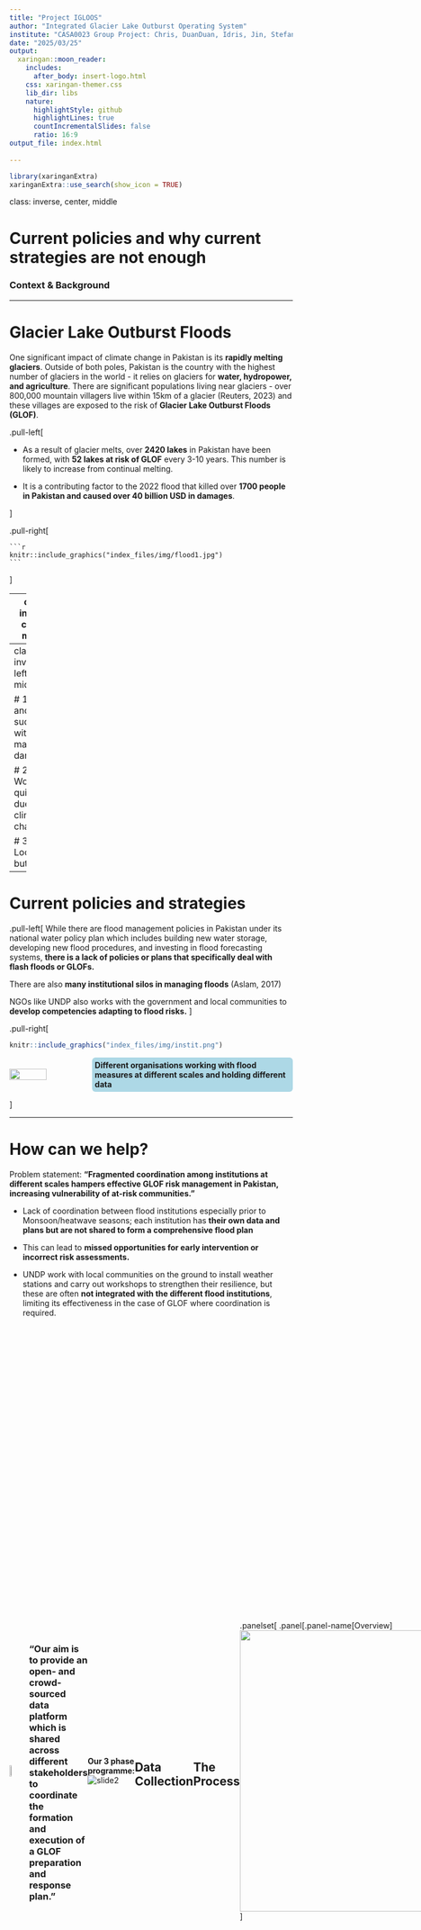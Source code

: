 ```yaml
---
title: "Project IGLOOS"
author: "Integrated Glacier Lake Outburst Operating System"
institute: "CASA0023 Group Project: Chris, DuanDuan, Idris, Jin, Stefan"
date: "2025/03/25"
output:
  xaringan::moon_reader:
    includes:
      after_body: insert-logo.html
    css: xaringan-themer.css
    lib_dir: libs
    nature:
      highlightStyle: github
      highlightLines: true
      countIncrementalSlides: false
      ratio: 16:9
output_file: index.html
  
---
```

```r
library(xaringanExtra)
xaringanExtra::use_search(show_icon = TRUE)
```
class: inverse, center, middle

# Current policies and why current strategies are not enough 

### Context & Background

---

# Glacier Lake Outburst Floods

One significant impact of climate change in Pakistan is its **rapidly melting glaciers**. Outside of both poles, Pakistan is the country with the highest number of glaciers in the world - it relies on glaciers for **water, hydropower, and agriculture**. There are significant populations living near glaciers - over 800,000 mountain villagers live within 15km of a glacier (Reuters, 2023) and these villages are exposed to the risk of **Glacier Lake Outburst Floods (GLOF)**. 

.pull-left[

- As a result of glacier melts, over **2420 lakes** in Pakistan have been formed, with **52 lakes at risk of GLOF** every 3-10 years. This number is likely to increase from continual melting.

- It is a contributing factor to the 2022 flood that killed over **1700 people in Pakistan and caused over 40 billion USD in damages**. 

]

.pull-right[

    ```r
    knitr::include_graphics("index_files/img/flood1.jpg")
    ```
]

---
class: inverse, center, middle

# Why Glacier Lake Outburst Floods? 


---
class: inverse, left, middle

# 1. Fast and sudden with massive damages 

# 2. Worsening quickly due to climate change 

# 3. Localised but deadly 

---

# Current policies and strategies 

.pull-left[
While there are flood management policies in Pakistan under its national water policy plan which includes building new water storage, developing new flood procedures, and investing in flood forecasting systems, **there is a lack of policies or plans that specifically deal with flash floods or GLOFs.**

There are also **many institutional silos in managing floods** (Aslam, 2017)

NGOs like UNDP also works with the government and local communities to **develop competencies adapting to flood risks.** 
]

.pull-right[
```r
knitr::include_graphics("index_files/img/instit.png")
```
<div style="display: flex; align-items: center;">
  <img src="index_files/img/app.jpg" style="width: 50%; margin-right: 15px;" />
  <p style="margin: 0; font-weight: bold; background-color: lightblue; padding: 5px; border-radius: 6px">Different organisations working with flood measures at different scales and holding different data</p>
</div>
]

---

# How can we help? 

Problem statement: **"Fragmented coordination among institutions at different scales hampers effective GLOF risk management in Pakistan, increasing vulnerability of at-risk communities."**  

- Lack of coordination between flood institutions especially prior to Monsoon/heatwave seasons; each institution has **their own data and plans but are not shared to form a comprehensive flood plan** 

- This can lead to **missed opportunities for early intervention or incorrect risk assessments.**

- UNDP work with local communities on the ground to install weather stations and carry out workshops to strengthen their resilience, but these are often **not integrated with the different flood institutions**, limiting its effectiveness in the case of GLOF where coordination is required.

<div style="display: flex; align-items: center;">
  <img src="index_files/img/logo3.png" style="width: 17.5%; margin-right: 15px;" />

<div class="pull-right" style="width: 80%;">
  <h3>"Our aim is to provide an open- and crowd-sourced data platform which is shared across different stakeholders to coordinate the formation and execution of a GLOF preparation and response plan."</h3>
</div>

---
class: inverse, center, middle

# Methodology  

### Data pipeline, outputs, and operational applications

---
class: center

## Remote Sensing Solutions
---- 
**Our 3 phase programme:** 
![slide2](index_files/img/2.jpg)

---

## Data Collection

```r
library(tidyverse)
library(kableExtra)
data_sources <- read_csv("index_files/img/data_sources.csv", show_col_types = FALSE)

kable_out <- kable(data_sources, "html", escape = FALSE, align = 'l') %>%
kable_styling(bootstrap_options = c("bordered", "condensed"))
kable_out
# Print the table

```

---

## The Process

```r
xaringanExtra::use_panelset()
```

.panelset[
.panel[.panel-name[Overview]
<img src="index_files/img/3.jpg"
     width="1000px" height="500"
     style="position:center; right:10px; top:130px;">
]

.panel[.panel-name[Glacier Identification]
.pull-left[
Glacier mass changes drastically throughout the year, so we  calculate seasonal averages of Landsat images.
- Employ digital elevation model to **differentiate terrain shadows from glaciers.** 

- Implement **region-specific** Normalised Difference Water Index and Normalised Difference Snow Index to identify glacier lakes. 

- Apply a region-specific Random forest classification model, using NDWI and NDSI, to ensure rivers, non-glacial lakes are not misclassified as glacier lakes.

- Set up **auto-updates** for the inventory.
]
.pull-right[
![looking](index_files/img/look.jpg)
]
]

.panel[.panel-name[Hazard Index]
.pull-left[
Our GLOF Hazard Index (0-1) considers:
- **Slope angles using digital elevation models.**
  - Rock and avalanche impact into a lake is more likely from any slope >30° (Fischer et al., 2012).
  - Downstream, if >50% of  slope pixels are below the 35° typical angle of repose, the dam is considered unstable (Allen et al., 2019). 
- **Lake area using polygon calculation.**  
  - Used as a proxy for lake volume and depth.
- **Watershed area upstream.**
  - Larger watershed area increases the risk of runoff (Allen et al., 2016).
]
.pull-right[
![pic2](index_files/img/bell.jpg)
]
]

.panel[.panel-name[Danger Index]
.pull-left[
The GLOF Danger Index (0-1) quantifies the potential for loss of life, livelihood and infrastructure:
- LULC and OSM data to identify **man-made structures and communities**
  - Create a binary categorisation of each pixel for presence of infrastructure.
- Modified single-flow model (MSF) for each lake to **determine impacted areas from GLOF event.**
  - Uses digital elevation models to simulate flooding and predict how outburst waters would travel downstream.
  - This model identifies the **precise villages, roads, and agricultural land in the flood’s path, ensuring targeted risk mapping.**
]
.pull-right[
![pic](index_files/img/danger.jpg)
]
]

.panel[.panel-name[Validation]
.pull-left[

Validating our model is key to providing our partners with data they can rely on. 

Community feedback:
- We conduct validation workshops with a range of communities to **ground-truth our data.** 
  - This is especially useful for identifying informal settlements

Validation against previous GLOF events:
- We check our **model rankings against real events that have taken place**, so we can be confident in our predictions of the future.

]
.pull-right[
![pic](index_files/img/check.jpg)
]
]
]

---

## The Product

.pull-left[

A Google Earth Engine-based dashboard for real-time risk visualisation. Key features include:
- An overlay of our GLOF-HI ™  and GLOF-DI ™ scores with **settlement, population and critical infrastructure data.**

- Early warning notifications:
  - **Seasonal updates to flag lakes transitioning to higher risk categories.**
  - Infrastructure alerts for improved preparedness strategies. 
  
- Free and public access:
  - Agencies and communities can access the dashboard via web or mobile, ensuring **transparency and preparedness.**

]

.pull-right[
<p style="font-size:13px;">UNOSAT S-1 Dashboard. Source: <a href=" https://unitar.org/about/news-stories/news/unosat-flood-ai-dashboards-nepal-creation-one-stop-shop-real-time-evidence-based-decision-making" target="_blank">UNITAR</a></p>

![pic](index_files/img/dash.jpg)
]


---
## Limitations

We are transparent about the challenges we may face.

.panelset[
.panel[.panel-name[Gap in Knowledge]
.pull-left[As our strategy aims to bridge gaps across various agencies, we plan to employ a **Unified Training Program**, to:
- Teach agencies to interpret the dashboard and integrate it into a centralised disaster response workflow.
- Highlight the importance of of standardised data workflows to reducing redundancy
]
.pull-right[
<p style="font-size:13px;">Stakeholder integration. Source: Allan and Rieu-Clarke, 2006.</p>
<img src="index_files/img/flood.png" width="80%">
]
]

.panel[.panel-name[Conflicts]
.pull-left[Conflict zones and physical access:
- Physical access limits in the Kashmir region limit ground truthing data.
- To mitigate this, we employ **remote engagement with partner organizations**. 
]
.pull-right[
<p style="font-size:13px;">Kashmir conflict. Source: The Nation, 2022.</p>
<img src="index_files/img/kashmir.jpg" width="80%">
]
]

.panel[.panel-name[Language Barriers]
.pull-left[Language and coordination barriers:
- The region is home to **diverse communities and languages, complicating outreach.**
- We therefore hire local interpreters and leverage partner networks to bridge communication gaps. 
]
.pull-right[
<p style="font-size:13px;">Pakistan Language. Source: Clear Global, 2023.</p>
<img src="index_files/img/language.png" width="100%">
]
]
] 

---

class: inverse, center, middle

# Implementation Timeline and Costs   

---




.center[<img src="index_files/img/deliverychain.jpg" />]


---


.center[<img src="index_files/img/costsummary.jpg" />]


---


.center[<img src="index_files/img/costbreakdown.jpg" />]


---
# References 

Allan, A. and Rieu-Clarke, A., 2006. Legal and institutional aspects of integrated flood management. Obtained from https://www.researchgate.net/publication/44234926_Legal_and_institutional_aspects_of_integrated_flood_management

Allen, S.K., Zhang, G., Wang, W., Yao, T. and Bolch, T., 2019. Potentially dangerous glacial lakes across the Tibetan Plateau revealed using a large-scale automated assessment approach. Science Bulletin, 64(7), pp.435-445.

Aslam, M., 2018. Flood management current state, challenges and prospects in Pakistan: A review. Mehran University Research Journal of Engineering &amp; Technology, 37(2), pp.297-314.

Clear Global, 2023. Language Map of Pakistan. Obtained from https://clearglobal.org/wp-content/uploads/2023/02/Pakistan-Map-2023.pdf 

Fischer, L., Purves, R.S., Huggel, C., Noetzli, J. and Haeberli, W., 2012. On the influence of topographic, geological and cryospheric factors on rock avalanches and rockfalls in high-mountain areas. Natural Hazards and Earth System Sciences, 12(1), pp.241-254.

Reuters, 2023. Mountain villages fight for future as melting glaciers threaten floods. Obtained from https://www.reuters.com/investigates/special-report/climate-un-pakistan-glaciers/
---

NASA, 2022. 2022 Pakistan Floods - August 27, 2021 vs. August 27, 2022 in Sindh. Obtained from https://commons.wikimedia.org/wiki/File:2022_Pakistan_Floods_-_August_27,_2021_vs._August_27,_2022_in_Sindh.jpg 

UNITAR, n.d. UNOSAT Flood AI Dashboards for Nepal: the creation of a one-stop-shop for real-time evidence-based decision-making. Obtained from https://unitar.org/about/news-stories/news/unosat-flood-ai-dashboards-nepal-creation-one-stop-shop-real-time-evidence-based-decision-making

The Nation, 2022. The Unresolved Kashmir Dispute. Obtained from https://www.nation.com.pk/10-Jun-2022/the-unresolved-kashmir-dispute


---

